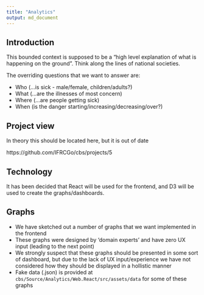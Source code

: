 ```yaml
---
title: "Analytics"
output: md_document
---
```


## Introduction

This bounded context is supposed to be a "high level explanation of what is happening on the ground". Think along the lines of national societies.

The overriding questions that we want to answer are:

- Who (...is sick - male/female, children/adults?)
- What (...are the illnesses of most concern)
- Where (...are people getting sick)
- When (is the danger starting/increasing/decreasing/over?)

## Project view

In theory this should be located here, but it is out of date

https://github.com/IFRCGo/cbs/projects/5

## Technology

It has been decided that React will be used for the frontend, and D3 will be used to create the graphs/dashboards.

## Graphs

- We have sketched out a number of graphs that we want implemented in the frontend
- These graphs were designed by 'domain experts' and have zero UX input (leading to the next point)
- We strongly suspect that these graphs should be presented in some sort of dashboard, but due to the lack of UX input/experience we have not considered how they should be displayed in a hollistic manner
- Fake data (.json) is provided at `cbs/Source/Analytics/Web.React/src/assets/data` for some of these graphs

